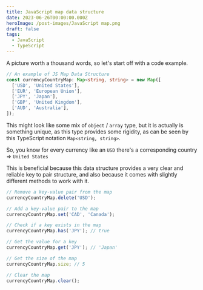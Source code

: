 ```yaml
---
title: JavaScript map data structure
date: 2023-06-26T00:00:00.000Z
heroImage: /post-images/JavaScript map.png
draft: false
tags:
  - JavaScript
  - TypeScript
---
```


A picture worth a thousand words, so let's start off with a code example.

```typescript
// An example of JS Map Data Structure
const currencyCountryMap: Map<string, string> = new Map([
  ['USD', 'United States'],
  ['EUR', 'European Union'],
  ['JPY', 'Japan'],
  ['GBP', 'United Kingdom'],
  ['AUD', 'Australia'],
]);
```

This might look like some mix of `object` / `array` type, but it is actually is something unique, as this type provides some rigidity, as can be seen by this TypeScript notation `Map<string, string>`.

So, you know for every currency like an `USD` there's a corresponding country => `United States`

This is beneficial because this data structure provides a very clear and reliable key to pair structure, and also because it comes with slightly different methods to work with it.

```typescript
// Remove a key-value pair from the map
currencyCountryMap.delete('USD');

// Add a key-value pair to the map
currencyCountryMap.set('CAD', 'Canada');

// Check if a key exists in the map
currencyCountryMap.has('JPY'); // true

// Get the value for a key
currencyCountryMap.get('JPY'); // 'Japan'

// Get the size of the map
currencyCountryMap.size; // 5

// Clear the map
currencyCountryMap.clear();
```
